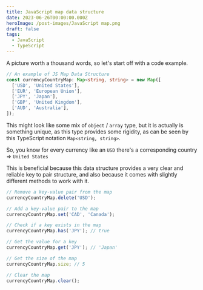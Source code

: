 ```yaml
---
title: JavaScript map data structure
date: 2023-06-26T00:00:00.000Z
heroImage: /post-images/JavaScript map.png
draft: false
tags:
  - JavaScript
  - TypeScript
---
```


A picture worth a thousand words, so let's start off with a code example.

```typescript
// An example of JS Map Data Structure
const currencyCountryMap: Map<string, string> = new Map([
  ['USD', 'United States'],
  ['EUR', 'European Union'],
  ['JPY', 'Japan'],
  ['GBP', 'United Kingdom'],
  ['AUD', 'Australia'],
]);
```

This might look like some mix of `object` / `array` type, but it is actually is something unique, as this type provides some rigidity, as can be seen by this TypeScript notation `Map<string, string>`.

So, you know for every currency like an `USD` there's a corresponding country => `United States`

This is beneficial because this data structure provides a very clear and reliable key to pair structure, and also because it comes with slightly different methods to work with it.

```typescript
// Remove a key-value pair from the map
currencyCountryMap.delete('USD');

// Add a key-value pair to the map
currencyCountryMap.set('CAD', 'Canada');

// Check if a key exists in the map
currencyCountryMap.has('JPY'); // true

// Get the value for a key
currencyCountryMap.get('JPY'); // 'Japan'

// Get the size of the map
currencyCountryMap.size; // 5

// Clear the map
currencyCountryMap.clear();
```
